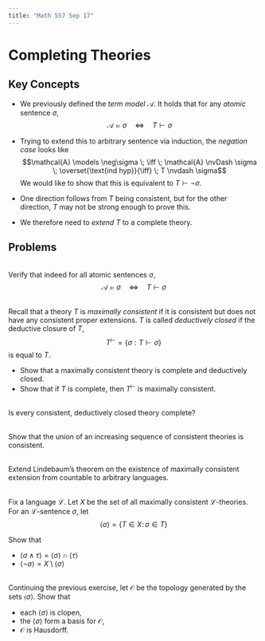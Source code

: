 ```yaml
---
title: "Math 557 Sep 17"
---
```


# Completing Theories

## Key Concepts

- We previously defined the *term model* $\mathcal{A}$. It holds that for any *atomic* sentence $\sigma$, 
$$\mathcal{A} \models \sigma \quad \iff \quad T \vdash \sigma$$

- Trying to extend this to arbitrary sentence via induction, the *negation case* looks like
$$\mathcal{A} \models \neg\sigma \; \iff \;  \mathcal{A} \nvDash \sigma \; \overset{\text{ind hyp}}{\iff} \; T \nvdash \sigma$$
We would like to show that this is equivalent to $T \vdash \neg\sigma$.  

- One direction follows from $T$ being consistent, but for the other direction, $T$ may not be strong enough to prove this. 

- We therefore need to *extend* $T$ to a complete theory.



## Problems


:::{#exr-}
\
Verify that indeed for all atomic sentences $\sigma$,
$$\mathcal{A} \models \sigma \quad \iff \quad T \vdash \sigma$$
:::

::: {#exr-}
\
Recall that a theory $T$ is *maximally consistent* if it is consistent but does not have any consistent proper extensions. $T$ is called *deductively closed* if the deductive closure of $T$,
$$T^{\vdash} = \{ \sigma : T \vdash \sigma \}$$
is equal to $T$.

- Show that a maximally consistent theory is complete and deductively closed.
- Show that if $T$ is complete, then $T^{\vdash}$
is maximally consistent.
:::

::: {#exr-}
\
Is every consistent, deductively closed theory complete?
:::


::: {#exr-}
\
Show that the union of an increasing sequence of consistent theories is consistent. 
:::

::: {#exr-}
\
Extend Lindebaum's theorem on the existence of maximally consistent extension from countable to arbitrary languages.
:::


::: {#exr-}
\
Fix a language $\mathcal{L}$. Let $X$ be the set of all maximally consistent $\mathcal{L}$-theories. For an $\mathcal{L}$-sentence $\sigma$, let 
$$\langle \sigma \rangle = \{ T \in X \colon \sigma \in T\}$$

Show that

- $\langle \sigma \land \tau \rangle = \langle \sigma \rangle \cap \langle \tau \rangle$
- $\langle \neg\sigma \rangle = X \setminus \langle \sigma \rangle$
:::

::: {#exr-}
\
Continuing the previous exercise, let $\mathcal{O}$ be the topology generated by the sets $\langle \sigma \rangle$. Show that

- each $\langle \sigma \rangle$ is clopen,
- the $\langle \sigma \rangle$ form a basis for $\mathcal{O}$,
- $\mathcal{O}$ is Hausdorff.
:::



